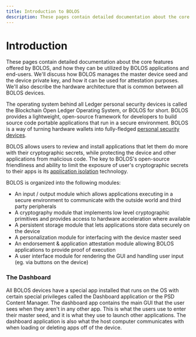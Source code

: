 ```yaml
---
title: Introduction to BOLOS
description: These pages contain detailed documentation about the core features offered by BOLOS, and how they can be utilized by BOLOS applications and end-users.
---
```


# Introduction

These pages contain detailed documentation about the core features offered by BOLOS, and how they can be utilized by BOLOS applications and end-users. We'll discuss how BOLOS manages the master device seed and the device private key, and how it can be used for attestation purposes. We'll also describe the hardware architecture that is common between all BOLOS devices.

The operating system behind all Ledger personal security devices is called the Blockchain Open Ledger Operating System, or BOLOS for short. BOLOS provides a lightweight, open-source framework for developers to build source code portable applications that run in a secure environment. BOLOS is a way of turning hardware wallets into fully-fledged [personal security devices](./psd).

BOLOS allows users to review and install applications that let them do more with their cryptographic secrets, while protecting the device and other applications from malicious code. The key to BOLOS's open-source friendliness and ability to limit the exposure of user's cryptographic secrets to their apps is its [application isolation](./psd/application-isolation/) technology.

BOLOS is organized into the following modules:

-   An input / output module which allows applications executing in a secure environment to communicate with the outside world and third party peripherals
-   A cryptography module that implements low level cryptographic primitives and provides access to hardware acceleration where available
-   A persistent storage module that lets applications store data securely on the device
-   A personalization module for interfacing with the device master seed
-   An endorsement & application attestation module allowing BOLOS applications to provide proof of execution
-   A user interface module for rendering the GUI and handling user input (eg. via buttons on the device)

### The Dashboard

All BOLOS devices have a special app installed that runs on the OS with certain special privileges called the Dashboard application or the PSD Content Manager. The dashboard app contains the main GUI that the user sees when they aren't in any other app. This is what the users use to enter their master seed, and it is what they use to launch other applications. The dashboard application is also what the host computer communicates with when loading or deleting apps off of the device.
